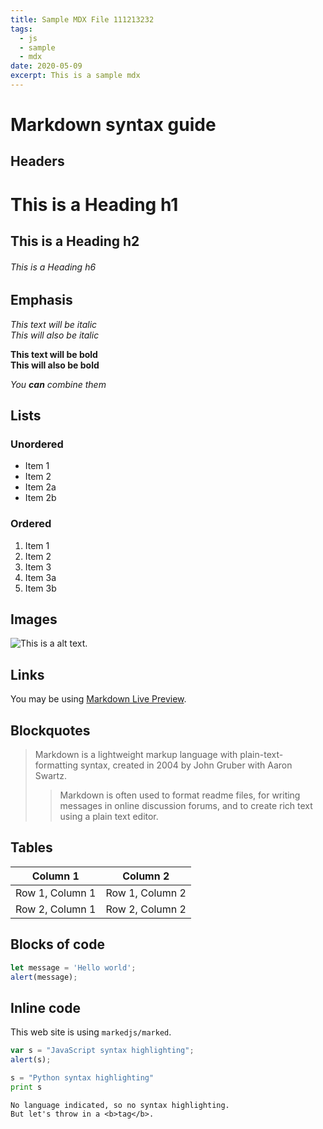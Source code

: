 ```yaml
---
title: Sample MDX File 111213232
tags:
  - js
  - sample
  - mdx
date: 2020-05-09
excerpt: This is a sample mdx
---
```



# Markdown syntax guide

## Headers

# This is a Heading h1
## This is a Heading h2 
###### This is a Heading h6

## Emphasis

*This text will be italic*  
_This will also be italic_

**This text will be bold**  
__This will also be bold__

_You **can** combine them_

## Lists

### Unordered

* Item 1
* Item 2
* Item 2a
* Item 2b

### Ordered

1. Item 1
1. Item 2
1. Item 3
  1. Item 3a
  1. Item 3b

## Images

![This is a alt text.](/favicon.ico "This is a sample image.")

## Links

You may be using [Markdown Live Preview](https://markdownlivepreview.com/).

## Blockquotes

> Markdown is a lightweight markup language with plain-text-formatting syntax, created in 2004 by John Gruber with Aaron Swartz.
>
>> Markdown is often used to format readme files, for writing messages in online discussion forums, and to create rich text using a plain text editor.

## Tables

| Column 1 | Column 2 |
| -------- | -------- |
| Row 1, Column 1 | Row 1, Column 2 |
| Row 2, Column 1 | Row 2, Column 2 |


## Blocks of code

```javascript
let message = 'Hello world';
alert(message);
```

## Inline code

This web site is using `markedjs/marked`.


```javascript
var s = "JavaScript syntax highlighting";
alert(s);
```
 
```python
s = "Python syntax highlighting"
print s
```
 
```
No language indicated, so no syntax highlighting. 
But let's throw in a <b>tag</b>.
```

